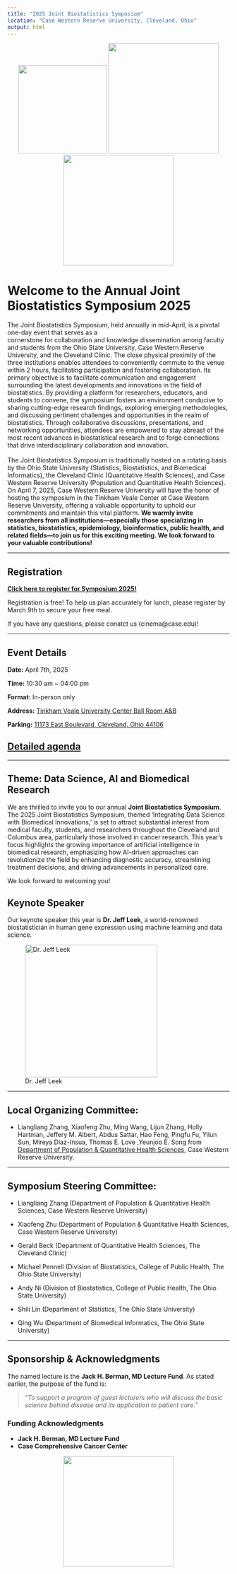 ```yaml
---
title: "2025 Joint Biostatistics Symposium"
location: "Case Western Reserve University, Cleveland, Ohio"
output: html
---
```


<!-- Add the CWRU logo at the top -->

::: {style="text-align: center;"}
<img src="/ccf.jpg" width="200px"/> <img src="/cwru.jpeg" width="250px"/><img src="/osu.jpg" width="250px"/>
:::

# Welcome to the Annual Joint Biostatistics Symposium 2025

The Joint Biostatistics Symposium, held annually in mid-April, is a pivotal one-day event that serves as a\
cornerstone for collaboration and knowledge dissemination among faculty and students from the Ohio State University, Case Western Reserve University, and the Cleveland Clinic. The close physical proximity of the three institutions enables attendees to conveniently commute to the venue within 2 hours, facilitating participation and fostering collaboration. Its primary objective is to facilitate communication and engagement surrounding the latest developments and innovations in the field of biostatistics. By providing a platform for researchers, educators, and students to convene, the symposium fosters an environment conducive to sharing cutting-edge research findings, exploring emerging methodologies, and discussing pertinent challenges and opportunities in the realm of biostatistics. Through collaborative discussions, presentations, and networking opportunities, attendees are empowered to stay abreast of the most recent advances in biostatistical research and to forge connections that drive interdisciplinary collaboration and innovation.\
\
The Joint Biostatistics Symposium is traditionally hosted on a rotating basis by the Ohio State University (Statistics, Biostatistics, and Biomedical Informatics), the Cleveland Clinic (Quantitative Health Sciences), and Case Western Reserve University (Population and Quantitative Health Sciences). On April 7, 2025, Case Western Reserve University will have the honor of hosting the symposium in the Tinkham Veale Center at Case Western Reserve University, offering a valuable opportunity to uphold our commitments and maintain this vital platform. **We warmly invite researchers from all institutions---especially those specializing in statistics, biostatistics, epidemiology, bioinformatics, public health, and related fields---to join us for this exciting meeting. We look forward to your valuable contributions!**

------------------------------------------------------------------------

## Registration

[**Click here to register for Symposium 2025!**](https://docs.google.com/forms/d/e/1FAIpQLSeFLIrPz0kwp0TFKJLpNdbs3dYRzF0t8hcry2C_JRePVRLMSw/viewform?usp=header)

Registration is free! To help us plan accurately for lunch, please register by March 9th to secure your free meal.

If you have any questions, please conatct us (cinema\@case.edu)!

------------------------------------------------------------------------

## Event Details

**Date:** April 7th, 2025

**Time:** 10:30 am \~ 04:00 pm

**Format:** In-person only

**Address:** [Tinkham Veale University Center Ball Room A&B](https://www.google.com/maps/place/11038+Bellflower+Rd,+Cleveland,+OH+44106/@41.5087073,-81.6085641,17z/data=!3m1!4b1!4m6!3m5!1s0x8830fb894d9d3bfb:0xa4fcaa37117d4243!8m2!3d41.5087073!4d-81.6085641!16s%2Fg%2F11c2h86rtz?hl=zh-hans-us&entry=ttu&g_ep=EgoyMDI1MDIwNC4wIKXMDSoASAFQAw%3D%3D)

**Parking:** [11173 East Boulevard, Cleveland, Ohio 44106](https://www.google.com/maps/place/11173+East+Blvd,+Cleveland,+OH+44106/@41.5068839,-81.6098443,16z/data=!3m1!4b1!4m6!3m5!1s0x8830fb8ed9b1d3ed:0x3b8cad957c0dc5bc!8m2!3d41.5068839!4d-81.6098443!16s%2Fg%2F11f79k8kw_?hl=zh-hans-us&entry=ttu&g_ep=EgoyMDI1MDIwNC4wIKXMDSoASAFQAw%3D%3D)

## [**Detailed agenda**](agenda/index.html)

------------------------------------------------------------------------

## Theme: Data Science, AI and Biomedical Research

We are thrilled to invite you to our annual **Joint Biostatistics Symposium**. The 2025 Joint Biostatistics Symposium, themed 'Integrating Data Science with Biomedical Innovations,' is set to attract substantial interest from medical faculty, students, and researchers throughout the Cleveland and Columbus area, particularly those involved in cancer research. This year's focus highlights the growing importance of artificial intelligence in biomedical research, emphasizing how AI-driven approaches can revolutionize the field by enhancing diagnostic accuracy, streamlining treatment decisions, and driving advancements in personalized care.

We look forward to welcoming you!

## Keynote Speaker

Our keynote speaker this year is **Dr. Jeff Leek**, a world-renowned biostatistician in human gene expression using machine learning and data science.

![Dr. Jeff Leek](Jeff.png){.center width="300px"}

------------------------------------------------------------------------

## Local Organizing Committee:

-   Liangliang Zhang, Xiaofeng Zhu, Ming Wang, Lijun Zhang, Holly Hartman, Jeffery M. Albert, Abdus Sattar, Hao Feng, Pingfu Fu, Yilun Sun, Mireya Diaz-Insua, Thomas E. Love ,Yeunjoo E. Song from [Department of Population & Quantitative Health Sciences](https://case.edu/medicine/pqhs/), Case Western Reserve University.

------------------------------------------------------------------------

## Symposium Steering Committee:

-   Liangliang Zhang (Department of Population & Quantitative Health Sciences, Case Western Reserve University)

-   Xiaofeng Zhu (Department of Population & Quantitative Health Sciences, Case Western Reserve University)

-   Gerald Beck (Department of Quantitative Health Sciences, The Cleveland Clinic)

-   Michael Pennell (Division of Biostatistics, College of Public Health, The Ohio State University)

-   Andy Ni (Division of Biostatistics, College of Public Health, The Ohio State University)

-   Shili Lin (Department of Statistics, The Ohio State University)

-   Qing Wu (Department of Biomedical Informatics, The Ohio State University)

------------------------------------------------------------------------

::: {#sponsorship .callout-note}
## **Sponsorship & Acknowledgments**

The named lecture is the **Jack H. Berman, MD Lecture Fund**. As stated earlier, the purpose of the fund is:

> *"To support a program of guest lecturers who will discuss the basic science behind disease and its application to patient care."*

### **Funding Acknowledgments**

-   **Jack H. Berman, MD Lecture Fund**
-   **Case Comprehensive Cancer Center**

::: {style="text-align: center;"}
<img src="/som_cwru.png" width="250px"/>
:::
:::
